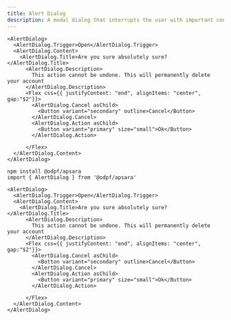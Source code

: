 ```yaml
---
title: Alert Dialog
description: A modal dialog that interrupts the user with important content and expects a response.
---
```


<Preview>
  <Flex
    css={{
      flexDirection: "column",
      alignItems: "center",
      gap: "$3",
    }}
  >
    
    <AlertDialog>
      <AlertDialog.Trigger>Open</AlertDialog.Trigger>
      <AlertDialog.Content>
        <AlertDialog.Title>Are you sure absolutely sure?</AlertDialog.Title>
          <AlertDialog.Description>
            This action cannot be undone. This will permanently delete your account
          </AlertDialog.Description>
          <Flex css={{ justifyContent: "end", alignItems: "center", gap:"$2"}}>
            <AlertDialog.Cancel asChild>
              <Button variant="secondary" outline>Cancel</Button>
            </AlertDialog.Cancel>
            <AlertDialog.Action asChild>
              <Button variant="primary" size="small">Ok</Button>
            </AlertDialog.Action>
            
          </Flex>
      </AlertDialog.Content>
    </AlertDialog>
  </Flex>
</Preview>


```tsx outline=true
npm install @odpf/apsara
import { AlertDialog } from '@odpf/apsara'

<AlertDialog>
  <AlertDialog.Trigger>Open</AlertDialog.Trigger>
  <AlertDialog.Content>
    <AlertDialog.Title>Are you sure absolutely sure?</AlertDialog.Title>
      <AlertDialog.Description>
        This action cannot be undone. This will permanently delete your account
      </AlertDialog.Description>
      <Flex css={{ justifyContent: "end", alignItems: "center", gap:"$2"}}>
        <AlertDialog.Cancel asChild>
          <Button variant="secondary" outline>Cancel</Button>
        </AlertDialog.Cancel>
        <AlertDialog.Action asChild>
          <Button variant="primary" size="small">Ok</Button>
        </AlertDialog.Action>
        
      </Flex>
  </AlertDialog.Content>
</AlertDialog>
```
